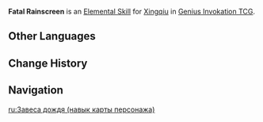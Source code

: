 {{About|the Character Card Skill for [[Genius Invokation TCG]]|the Playable Character Talent|Guhua Sword: Fatal Rainscreen}}
{{Genius Invokation TCG Skill Infobox
|title      = Fatal Rainscreen
|image      = Fatal Rainscreen Character Card Skill.png
|type       = Elemental Skill
|character  = Xingqiu
|element    = Hydro
|matching   = 3
|effect     = Deals 2 {{Color|Hydro DMG}}, grants this character {{Color|Hydro Application}}, creates 1 '''Rain Sword'''.<br /><br />'''Rain Sword'''<br />When your active character receives at least 3 DMG: Decrease DMG taken by 1.<br /><u>Usage(s)</u>: 2
|order      = 2
}}
'''Fatal Rainscreen''' is an [[Character Card Elemental Skill|Elemental Skill]] for [[Xingqiu (Character Card)|Xingqiu]] in [[Genius Invokation TCG]].

==Other Languages==
{{Other Languages
|en      = Fatal Rainscreen
|zhs     = 画雨笼山
|zhs_rm  = Huàyǔ Lóngshān
|zht     = 畫雨籠山
|zht_rm  = Huàyǔ Lóngshān
|zh_tl   = 
|ja      = 画雨籠山
|ja_rm   = Gaurousan{{Assumed}}
|ja_tl   = Brush-stroke Rain, Secluded Mountain{{Sino|ja}}
|ko      = 화우농산
|ko_rm   = Hwa'unongsan
|ko_tl   = Drawing Rain Dragon's Mountain
|es      = Lluvia torrencial mortal
|es_tl   = Deadly Torrential Rain
|fr      = Pluie battante
|fr_tl   = Beating Rain
|ru      = Завеса дождя
|ru_tl   = 
|th      = Fatal Rainscreen
|vi      = Họa Vũ Lung Sơn
|vi_tl   = 
|de      = Wolkenbruch
|de_tl   = Cloudburst
|id      = Fatal Rainscreen
|pt      = Chuva Torrencial
|pt_tl   = 
|tr      = Ölümcül Yağmur
|tr_tl   = 
|it      = Schermo di pioggia fatale
|it_tl   = Screen of Fatal Rain
}}

==Change History==
{{Change History|3.3}}

==Navigation==
{{Genius Invokation TCG Skill Navbox|Xingqiu}}

[[ru:Завеса дождя (навык карты персонажа)]]